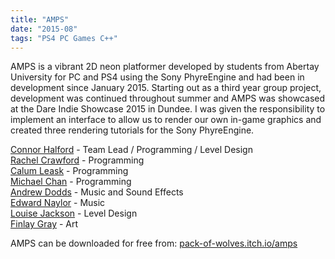 ```yaml
---
title: "AMPS"
date: "2015-08"
tags: "PS4 PC Games C++"
---
```


AMPS is a vibrant 2D neon platformer developed by students from Abertay University for PC and PS4 using the Sony PhyreEngine and had been in development since January 2015.
Starting out as a third year group project, development was continued throughout summer and AMPS was showcased at the Dare Indie Showcase 2015 in Dundee.
I was given the responsibility to implement an interface to allow us to render our own in-game graphics and created three rendering tutorials for the Sony PhyreEngine.

<ResponsiveIFrame aspect="16:9" src="https://www.youtube.com/embed/Uqf9pG_wa70?rel=0"/>

<a target="_blank" href="https://www.linkedin.com/in/connorhalford/">Connor Halford</a> - Team Lead / Programming / Level Design
<br/>
<a target="_blank" href="https://www.linkedin.com/in/rachel-crawford-a26b34108/">Rachel Crawford</a> - Programming
<br/>
<a target="_blank" href="https://www.linkedin.com/in/calumleask/">Calum Leask</a> - Programming
<br/>
<a target="_blank" href="https://www.linkedin.com/in/michaeltkhchan/">Michael Chan</a> - Programming
<br/>
<a target="_blank" href="https://www.linkedin.com/in/ajdodds">Andrew Dodds</a> - Music and Sound Effects
<br/>
<a target="_blank" href="http://edwardnaylor.weebly.com/">Edward Naylor</a> - Music
<br/>
<a target="_blank" href="https://www.linkedin.com/in/jacksonlouise/">Louise Jackson</a> - Level Design
<br/>
<a target="_blank" href="https://www.linkedin.com/in/finlaygray">Finlay Gray</a> - Art

AMPS can be downloaded for free from: <a href="http://pack-of-wolves.itch.io/amps">pack-of-wolves.itch.io/amps</a>